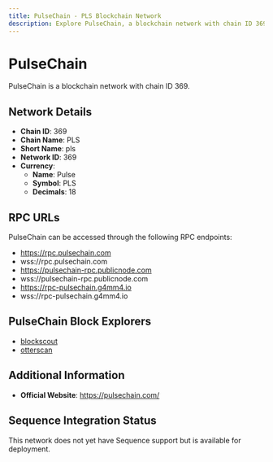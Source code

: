 ```yaml
--- 
title: PulseChain - PLS Blockchain Network
description: Explore PulseChain, a blockchain network with chain ID 369. Learn about its native currency, Pulse, and how to interact with the network.
---
```


# PulseChain

PulseChain is a blockchain network with chain ID 369.

## Network Details

- **Chain ID**: 369
- **Chain Name**: PLS
- **Short Name**: pls
- **Network ID**: 369
- **Currency**: 
  - **Name**: Pulse
  - **Symbol**: PLS
  - **Decimals**: 18

## RPC URLs

PulseChain can be accessed through the following RPC endpoints:

- https://rpc.pulsechain.com
- wss://rpc.pulsechain.com
- https://pulsechain-rpc.publicnode.com
- wss://pulsechain-rpc.publicnode.com
- https://rpc-pulsechain.g4mm4.io
- wss://rpc-pulsechain.g4mm4.io

## PulseChain Block Explorers

- [blockscout](https://scan.pulsechain.com)
- [otterscan](https://otter.pulsechain.com)

## Additional Information

- **Official Website**: https://pulsechain.com/

## Sequence Integration Status

This network does not yet have Sequence support but is available for deployment.

